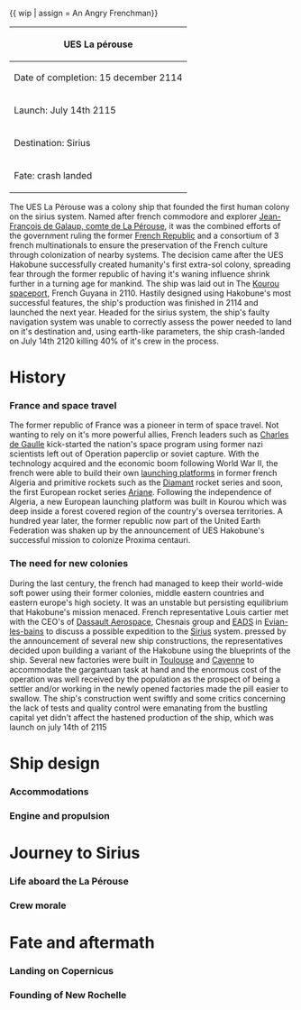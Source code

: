 {{ wip | assign = An Angry Frenchman}}

{| class="wikitable"
|-
! UES La pérouse
|-
| Date of completion: 15 december 2114
|-
| Launch: July 14th 2115 
|-
| Destination: Sirius
|-
| Fate: crash landed
|}
The UES La Pérouse was a colony ship that founded the first human colony on the sirius system. Named after french commodore and explorer [https://en.wikipedia.org/wiki/Jean-Fran%C3%A7ois_de_Galaup,_comte_de_Lap%C3%A9rouse Jean-François de Galaup, comte de La Pérouse], it was the combined efforts of the government ruling the former [https://en.wikipedia.org/wiki/France French Republic] and a consortium of 3 french multinationals to ensure the preservation of the French culture through colonization of nearby systems. The decision came after the UES Hakobune successfully created humanity's first extra-sol colony, spreading fear through the former republic of having it's waning influence shrink further in a turning age for mankind. The ship was laid out in The [https://en.wikipedia.org/wiki/Guiana_Space_Centre Kourou spaceport], French Guyana in 2110. Hastily designed using Hakobune's most successful features, the ship's production was finished in 2114 and launched the next year. Headed for the sirius system, the ship's faulty navigation system was unable to correctly assess the power needed to land on it's destination and, using earth-like parameters, the ship crash-landed on July 14th 2120 killing 40% of it's crew in the process.  

= History =
=== France and space travel ===
The former republic of France was a pioneer in term of space travel. Not wanting to rely on it's more powerful allies, French leaders such as [https://en.wikipedia.org/wiki/Charles_de_Gaulle Charles de Gaulle] kick-started the nation's space program using former nazi scientists left out of Operation paperclip or soviet capture. With the technology acquired and the economic boom following World War II, the french were able to build their own [https://en.wikipedia.org/wiki/Hammaguir launching platforms] in former french Algeria and primitive rockets such as the [https://en.wikipedia.org/wiki/Diamant Diamant] rocket series and soon, the first European rocket series [https://en.wikipedia.org/wiki/Ariane_(rocket_family) Ariane]. Following the independence of Algeria, a new European launching platform was built in Kourou which was deep inside a forest covered region of the country's oversea territories. A hundred year later, the former republic now part of the United Earth Federation was shaken up by the announcement of UES Hakobune's successful mission to colonize Proxima centauri. 
=== The need for new colonies ===
During the last century, the french had managed to keep their world-wide soft power using their former colonies, middle eastern countries and eastern europe's high society. It was an unstable but persisting equilibrium that Hakobune's mission menaced. French representative Louis cartier met with the CEO's of [https://en.wikipedia.org/wiki/Dassault_Aviation Dassault Aerospace], Chesnais group and [https://en.wikipedia.org/wiki/Airbus EADS] in [https://en.wikipedia.org/wiki/%C3%89vian-les-Bains Evian-les-bains] to discuss a possible expedition to the [https://en.wikipedia.org/wiki/Sirius Sirius] system. pressed by the announcement of several new ship constructions, the representatives decided upon building a variant of the Hakobune using the blueprints of the ship. Several new factories were built in [https://en.wikipedia.org/wiki/Toulouse Toulouse] and [https://en.wikipedia.org/wiki/Cayenne Cayenne] to accommodate the gargantuan task at hand and the enormous cost of the operation was well received by the population as the prospect of being a settler and/or working in the newly opened factories made the pill easier to swallow. The ship's construction went swiftly and some critics concerning the lack of tests and quality control were emanating from the bustling capital yet didn't affect the hastened production of the ship, which was launch on july 14th of 2115
= Ship design =
=== Accommodations ===
=== Engine and propulsion ===
= Journey to Sirius =
=== Life aboard the La Pérouse ===
=== Crew morale ===
= Fate and aftermath =
=== Landing on Copernicus ===
=== Founding of New Rochelle ===